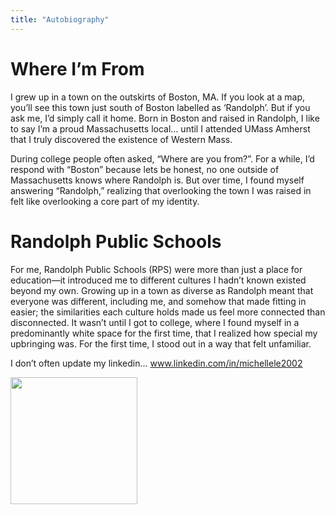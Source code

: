 ```yaml
---
title: "Autobiography"
---
```


# Where I'm From

I grew up in a town on the outskirts of Boston, MA. If you look at a map, you'll see this town just south of Boston labelled as 'Randolph'. But if you ask me, I'd simply call it home. Born in Boston and raised in Randolph, I like to say I'm a proud Massachusetts local... until I attended UMass Amherst that I truly discovered the existence of Western Mass.

During college people often asked, "Where are you from?". For a while, I'd respond with "Boston" because lets be honest, no one outside of Massachusetts knows where Randolph is. But over time, I found myself answering "Randolph," realizing that overlooking the town I was raised in felt like overlooking a core part of my identity.

# Randolph Public Schools

For me, Randolph Public Schools (RPS) were more than just a place for education—it introduced me to different cultures I hadn't known existed beyond my own. Growing up in a town as diverse as Randolph meant that everyone was different, including me, and somehow that made fitting in easier; the similarities each culture holds made us feel more connected than disconnected. It wasn't until I got to college, where I found myself in a predominantly white space for the first time, that I realized how special my upbringing was. For the first time, I stood out in a way that felt unfamiliar.

I don't often update my linkedin... [www.linkedin.com/in/michellele2002](https://www.linkedin.com/in/michellele2002/)

![](pictureevogen.jpg){width="203"}
